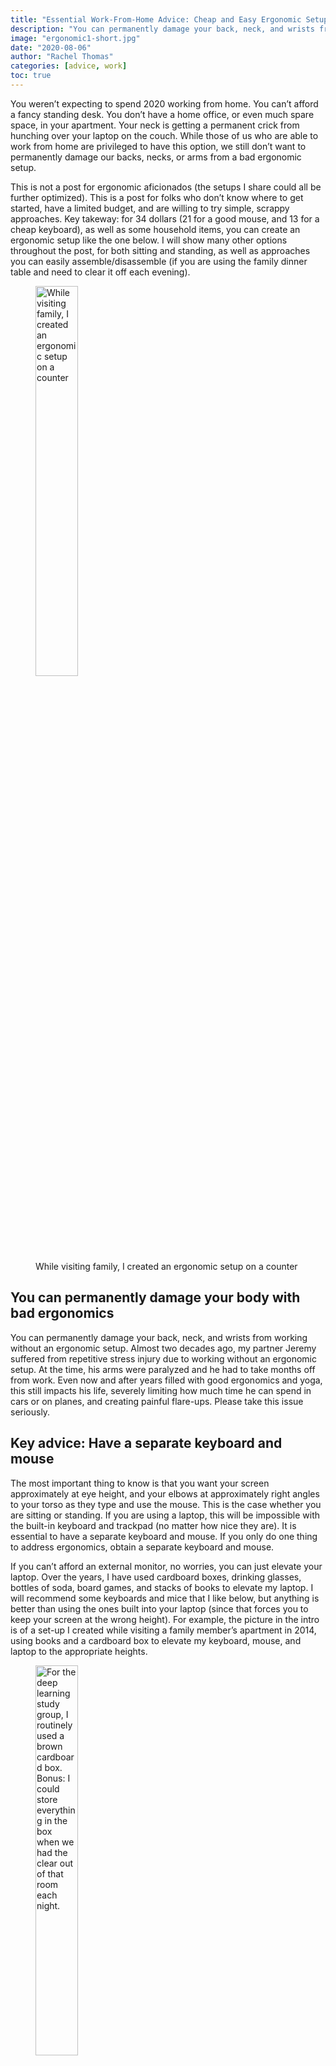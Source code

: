 ---
title: "Essential Work-From-Home Advice: Cheap and Easy Ergonomic Setups"
description: "You can permanently damage your back, neck, and wrists from working without an ergonomic setup.  Learn how to create one for less."
image: "ergonomic1-short.jpg"
date: "2020-08-06"
author: "Rachel Thomas"
categories: [advice, work]
toc: true
---

You weren’t expecting to spend 2020 working from home.  You can’t afford a fancy standing desk.  You don’t have a home office, or even much spare space, in your apartment. Your neck is getting a permanent crick from hunching over your laptop on the couch. While those of us who are able to work from home are privileged to have this option, we still don’t want to permanently damage our backs, necks, or arms from a bad ergonomic setup.

This is not a post for ergonomic aficionados (the setups I share could all be further optimized).  This is a post for folks who don’t know where to get started, have a limited budget, and are willing to try simple, scrappy approaches.  Key takeway: for 34 dollars (21 for a good mouse, and 13 for a cheap keyboard), as well as some household items, you can create an ergonomic setup like the one below. I will show many other options throughout the post, for both sitting and standing, as well as approaches you can easily assemble/disassemble (if you are using the family dinner table and need to clear it off each evening).

![While visiting family, I created an ergonomic setup on a counter](ergonomic1.jpg){width=40%}

<h2 id="damage">You can permanently damage your body with bad ergonomics</h2>

You can permanently damage your back, neck, and wrists from working without an ergonomic setup. Almost two decades ago, my partner Jeremy suffered from repetitive stress injury due to working without an ergonomic setup.  At the time, his arms were paralyzed and he had to take months off from work.  Even now and after years filled with good ergonomics and yoga, this still impacts his life, severely limiting how much time he can spend in cars or on planes, and creating painful flare-ups. Please take this issue seriously.

<h2 id="separate">Key advice: Have a separate keyboard and mouse</h2>

The most important thing to know is that you want your screen approximately at eye height, and your elbows at approximately right angles to your torso as they type and use the mouse. This is the case whether you are sitting or standing. If you are using a laptop, this will be impossible with the built-in keyboard and trackpad (no matter how nice they are). It is essential to have a separate keyboard and mouse. If you only do one thing to address ergonomics, obtain a separate keyboard and mouse.

If you can't afford an external monitor, no worries, you can just elevate your laptop. Over the years, I have used cardboard boxes, drinking glasses, bottles of soda, board games, and stacks of books to elevate my laptop. I will recommend some keyboards and mice that I like below, but anything is better than using the ones built into your laptop (since that forces you to keep your screen at the wrong height). For example, the picture in the intro is of a set-up I created while visiting a family member's apartment in 2014, using books and a cardboard box to elevate my keyboard, mouse, and laptop to the appropriate heights.

![For the deep learning study group, I routinely used a brown cardboard box. Bonus: I could store everything in the box when we had the clear out of that room each night.](ergonomic5.jpg){width=40%}

Above is a picture from the deep learning study group, which meets 5 days a week, for 7 weeks, every time we run the deep learning course. I use a brown cardboard box to elevate my keyboard.  We have to clear out of that conference room each evening, and it is simple for me to put my items in the box.  This sort of solution could work if you don't have a dedicated office space in your home, and need to be able to set up/take down your workstation regularly.

I rarely worked in coffee shops pre-pandemic (and never do now), but when I had to I would still try to create an ergonomic setup (and go to a coffeeshop where there was enough space!). Here, I've stacked my laptop on top of my rolled-up backpack. Ideally, my screen would be higher, but this is still better than having it at table level. Don't let the perfect be the enemy of the good. Every step you take towards a more ergonomic setup is helpful.

![When working at a coffee shop (pre-pandemic), I brought an external keyboard and mouse, and used my rolled-up backpack to raise the height of my laptop screen](ergonomic2.jpg){width=40%}

<h2 id="standing-desks">About standing desks</h2>

If you have a regular desk (or even just a table) at home and want a standing desk, one option is to convert it using the [$22 standing desk approach](https://alphacolin.com/ikea-standing-desk-for-22-dollars/), which involves an Ikea side table and shelf. I had a previous job in which this was quite popular. Here is a photo of my work desk from that time.

![In a previous job, many of us set up $22 standing desks using Ikea side tables](ergonomic3.jpg){width=40%}

Standing on a hard floor can be difficult for your back. I have a GelPro mat, which I love.  If you can't afford a GelPro mat, standing on a folded-up yoga mat works great too.

Note that standing desks are not a cure-all.  I've often seen people with expensive standing-desk converters (also known as desktop risers) that still have their monitor way too low.  Even if you have an external monitor and desktop riser, makes sure your monitor is at an appropriate height.  It is likely you will still need to stack it on top of something.  If you don't like the aesthetics of using books or other household items, you can buy a monitor stand, [such as this one](https://www.kensington.com/p/products/ergonomic-desk-accessorries/laptop-risers-monitor-stands/kensington-smartfit-monitor-stand-plus-for-up-to-21-screens/).

Using a standing desk with poor posture is not very ergonomic, so be cognizant of when you start feeling fatigued.  I prefer to switch between standing and sitting throughout the day, as my energy fluctuates.

<h2 id="budget-recs">Budget Recommendations</h2>

My "budget recommendation" would be to get an [Anker vertical mouse](https://www.newegg.com/p/0TP-005H-00095) for $21 and literally any keyboard. If you have to choose, I've found that having a good mouse is way more important than a good keyboard.  It is important that you get some keyboard though, so that you can elevate your laptop screen.  In the setup below, I'm using a lightweight travel keyboard that isn't particularly ergonomic, but it works fine.  

![The barista at this coffee shop kindly let me use 2 plastic tubs to prop up my laptop (pre-pandemic).](ergonomic4.jpg){width=40%}

I realize that at a time when many Americans do not have enough to eat, that you may not have 34 dollars to spare (21 dollars for a mouse and 13 dollars for a cheap keyboard). However, if this is an option for you, it is well worth the cost. If you permanently damage your back, neck, or arms, no amount of money may be enough to heal them later.

<h2 id="products">Other products I like</h2>

My favorite mouse is the [Logitech wireless trackball mouse](https://www.newegg.com/Logitech-910-001799/p/24W-001B-00008). I have also used and liked the [Anker vertical mouse](https://www.newegg.com/p/0TP-005H-00095).  For keyboards, I like [Goldtouch](https://www.newegg.com/p/12K-00XE-00002) (I use an older version of this one) or the [Microsoft Ergonomic Keyboard](https://www.newegg.com/microsoft-natural-4000-b2m-00012-usb-wired/p/N82E16823109148). And if you are looking for a compact, lightweight travel keyboard, I like the [iClever foldup keyboard](https://www.iclever.com/products/BK03-Bluetooth-Portable-Keyboard).

As mentioned above, [GelPro mats](https://www.gelpro.com/) are great if you are going to be standing, and a folded-up yoga mat is a cheaper alternative.

I have a [Roost portable, lightweight laptop stand](https://www.therooststand.com/), which is great, although I can't use it since I switched from a Macbook Air to a Microsoft Surface Pro. None of the links in this post are affiliate links; I'm just recommending what I've personally used and like.

For more about home office set-ups, Jeremy recently posted a twitter thread about his preferred computer set-up (which includes some pricier options). It's also worth noting that his desk has a small footprint, and fits in the corner of our living room.

<center>
<blockquote class="twitter-tweet"><p lang="en" dir="ltr">I couldn&#39;t be happier with my little standing desk setup. I have tried far to many products over the years, and here&#39;s what I highly recommend:<br>1/ <a href="https://t.co/lMagQPLys1">pic.twitter.com/lMagQPLys1</a></p>&mdash; Jeremy Howard (@jeremyphoward) <a href="https://twitter.com/jeremyphoward/status/1285747820482318336?ref_src=twsrc%5Etfw">July 22, 2020</a></blockquote> <script async src="https://platform.twitter.com/widgets.js" charset="utf-8"></script>
</center>



 





